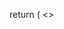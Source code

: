 
  return (
    <>
      <Script
        id="adsbygoogle-init"
        strategy="afterInteractive"
        crossOrigin="anonymous"
        src="https://pagead2.googlesyndication.com/pagead/js/adsbygoogle.js?client=ca-pub-6825630715558369"
      />
      <Component {...pageProps} />
      <Analytics />
    </>
  );
}
